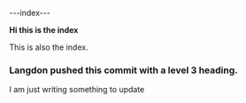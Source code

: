 ---index---<div className="content-chunk" data-subsection-id = "Index Title">**Hi this is the index**

This is also the index.

### Langdon pushed this commit with a level 3 heading.

I am just writing something to update</div>